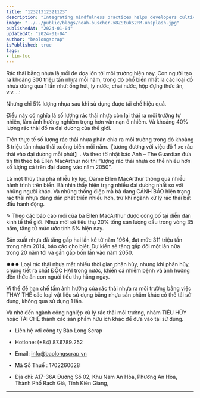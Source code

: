 ```yaml
---
title: "12321312321123"
description: "Integrating mindfulness practices helps developers cultivate present-moment awareness, fostering focus, problem-solving, and work-life balance."
image: "../../public/blogs/noah-buscher-x8ZStukS2PM-unsplash.jpg"
publishedAt: "2024-01-04"
updatedAt: "2024-01-04"
author: "baolongscrap"
isPublished: true
tags:
- tin-tuc
---
```




Rác thải bằng nhựa là mối đe dọa lớn tới môi trường hiện nay. Con người tạo ra khoảng 300 triệu tấn nhựa mỗi năm, trong đó phổ biến nhất là các loại đồ nhựa dùng qua 1 lần như: ống hút, ly nước, chai nước, hộp đựng thức ăn, v.v….:

Nhưng chỉ 5% lượng nhựa sau khi sử dụng được tái chế hiệu quả.

Điều này có nghĩa là số lượng rác thải nhựa còn lại thải ra môi trường tự nhiên, làm ảnh hưởng nghiêm trọng hơn vấn nạn ô nhiễm. Và khoảng 40% lượng rác thải đổ ra đại dương của thế giới.

Trên thực tế số lượng rác thải nhựa phân chia ra môi trường trong đó khoảng 8 triệu tấn nhựa thải xuống biển mỗi năm.【tương đương với việc đổ 1 xe rác thải vào đại dương mỗi phút】. Và theo tờ nhật báo Anh – The Guardian đưa tin thì theo bà Ellen MacArthur nói thì “lượng rác thải nhựa có thể nhiều hơn số lượng cá trên đại dương vào năm 2050”.

Là một thủy thủ phá nhiều kỷ lục, Dame Ellen MacArthur thông qua nhiều hành trình trên biển. Bà nhìn thấy hiện trạng nhiều đại dương nhất so với những người khác. Và những thông điệp mà bà đang CẢNH BÁO hiện trạng rác thải nhựa đang dần phát triển nhiều hơn, trừ khi ngành xử lý rác thải bắt đầu hành động.

✎ Theo các báo cáo mới của bà Ellen MacArthur được công bố tại diễn đàn kinh tế thế giới. Nhựa mới sẽ tiêu thụ 20% tổng sản lượng dầu trong vòng 35 năm, tăng từ mức ước tính 5% hiện nay.

 

Sản xuất nhựa đã tăng gấp hai lần kể từ năm 1964, đạt mức 311 triệu tấn trong năm 2014, báo cáo cho biết. Dự kiến ​​sẽ tăng gấp đôi một lần nữa trong 20 năm tới và gần gấp bốn lần vào năm 2050.

✸✸✸ Loại rác thải nhựa mất nhiều thời gian phân hủy, nhưng khi phân hủy, chúng tiết ra chất ĐỘC HẠI trong nước, khiến cá nhiễm bệnh và ảnh hưởng đến thức ăn con người tiêu thụ hằng ngày.

 

Vì thế để hạn chế tầm ảnh hưởng của rác thải nhựa ra môi trường bằng việc THAY THẾ các loại vật liệu sử dụng bằng nhựa sản phẩm khác có thể tái sử dụng, không qua sử dụng 1 lần.

Và nhờ đến ngành công nghiệp xử lý rác thải môi trường, nhằm TIÊU HỦY hoặc TÁI CHẾ thành các sản phẩm hữu ích khác để đưa vào tái sử dụng.


- Liên hệ với công ty Bảo Long Scrap

- Hotlone: (+84) 87.6789.252

- Email: info@baolongscrap.vn

- Mã Số Thuế : 1702260628

- Địa chỉ: A17-36A Đường Số 02, Khu Nam An Hòa, Phường An Hòa, Thành Phố Rạch Giá, Tỉnh Kiên Giang,

---

